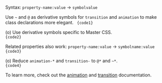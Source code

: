 
Syntax: <code><span className="token value mcss language-mcss"><span className="token mcss"><span className="token Mkey">property-name</span><span className="token Mvalueroot"><span className="token Mcolon">:</span><span className="token Mvalue"><span className="token Mnumber_unit"><span className="token Mnumber">value</span></span></span></span></span></span></code> → <code><span className="token value mcss language-mcss"><span className="token mcss"><span className="token Mkey">symbol</span><span className="token Mvalueroot"><span className="token Mvalue"><span className="token Mnumber_unit"><span className="token Mnumber">value</span></span></span></span></span></span></code>

Use `~` and `@` as derivative symbols for `transition` and `animation` to make class declarations more elegant.
<Code lang="html">
    {code1}
</Code>

(o) Use derivative symbols specific to Master CSS. <Dropped p1={code1} p2={code2} target="class" />
<Code lang="html">
    {code2}
</Code>


Related properties also work: <code><span className="token value mcss language-mcss"><span className="token mcss"><span className="token Mkey">property-name</span><span className="token Mvalueroot"><span className="token Mcolon">:</span><span className="token Mvalue"><span className="token Mnumber_unit"><span className="token Mnumber">value</span></span></span></span></span></span></code> → <code><span className="token value mcss language-mcss"><span className="token mcss"><span className="token Mkey">symbolname</span><span className="token Mvalueroot"><span className="token Mcolon">:</span><span className="token Mvalue"><span className="token Mnumber_unit"><span className="token Mnumber">value</span></span></span></span></span></span></code>
<Code lang="html">
    {code3}
</Code>

(o) Reduce `animation-*` and `transition-` to `@*` and `~*`. <Dropped p1={code3} p2={code4} target="class" />
<Code lang="html">
    {code4}
</Code>

To learn more, check out the [animation](/docs/animation) and [transition](/docs/transition) documentation.